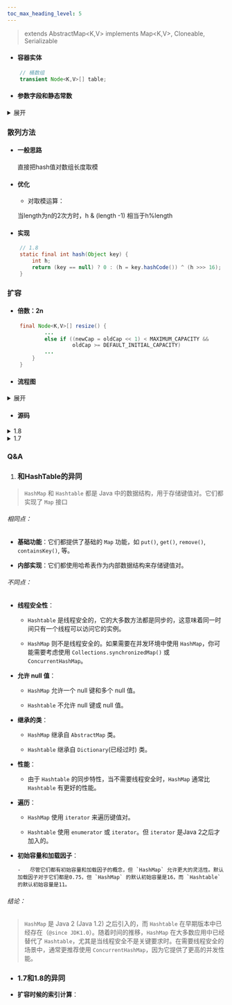 ```yaml
---
toc_max_heading_level: 5
---
```


> extends AbstractMap\<K,V> implements Map\<K,V>, Cloneable, Serializable

* #### 容器实体

```java
    // 桶数组
    transient Node<K,V>[] table;
  ```

* #### 参数字段和静态常数

<details>

  <summary>展开</summary>


  * ###### loadFactor

    * 负载因子，默认0.75

    * 负载因子越高时间效率越低，空间效率越高

    * 表示预期的每个桶的元素的平均数量

    * 因为hash会发生碰撞、分布不均匀，如果这个值接近1，那就说明有些桶的元素大于1，需要用到链表或者树，查询效率就不是O(1)了

  * ###### tableLength

    * 桶数组（表）的长度

  * ###### threshold

    * 当前允许最大的容量（节点的个数）：tableLength*loadFactor

  * ###### size

    * 键值对，节点个数

  * ######  modCount

    * 记录HashMap内部结构发生变化的次数

  * ###### DEFAULT_LOAD_FACTOR = 0.75f

    * 默认负载因子，当元素个数大于0.75*桶长度时扩容

  * ###### TREEIFY_THRESHOLD = 8

    * 链表树化的阈值，大于8树化

  * ###### DEFAULT_INITIAL_CAPACITY = 1 \<< 4; // aka 16

    * 初始化的桶长度

  * ######  MIN_TREEIFY_CAPACITY = 64;

    * 最小树化容量，树化时如果桶长度\<64要先扩容，不树化

</details>


### 散列方法


* #### 一般思路


  直接把hash值对数组长度取模


* #### 优化


  * 对取模运算：


  当length为n的2次方时，h & (length -1) 相当于h%length


* #### 实现


```java
    // 1.8
    static final int hash(Object key) {
        int h;
        return (key == null) ? 0 : (h = key.hashCode()) ^ (h >>> 16);
    }
```


### 扩容


* #### 倍数：2n
```java
    final Node<K,V>[] resize() {
            ...
            else if ((newCap = oldCap << 1) < MAXIMUM_CAPACITY &&
                     oldCap >= DEFAULT_INITIAL_CAPACITY)
            ...
        }
    }
```

* #### 流程图
<details>

  <summary>展开</summary>

```mermaid
graph TD
    A[开始resize]
    B[设置新桶数组容量和新的扩容阈值]
    C[将新容量设为当前容量的两倍]
    D[当前容量已达最大,结束resize]
    E[使用新的容量创建新的节点数组]
    F[遍历旧数组中的每个桶]
    G{每个桶中的元素}
    H[重新计算哈希值确定在新数组中的位置]
    I[将元素放入新数组对应位置]
    J[更新HashMap属性]
    K[结束resize]

    A --> B
    B -- 是 --> C
    B -- 否 --> D
    C --> E
    E --> F
    F --> G
    G --> H
    H --> I
    I --> J
    J --> K

```
</details>

* #### 源码

<details>
    <summary>1.8</summary>

```java
    /**
     * @from 1.8
     * Initializes or doubles table size.  If null, allocates in
     * accord with initial capacity target held in field threshold.
     * Otherwise, because we are using power-of-two expansion, the
     * elements from each bin must either stay at same index, or move
     * with a power of two offset in the new table.
     *
     * @return the table
     */
    final Node<K,V>[] resize() {
        // 先确定下来 newCap 和 newThr
        // newCap:扩容之后table数组大小
        // newThr:下次需要扩容table时数组大小 (new threshold)
        Node<K,V>[] oldTab = table;
        int oldCap = (oldTab == null) ? 0 : oldTab.length;
        int oldThr = threshold;
        int newCap, newThr = 0;
        if (oldCap > 0) {
            if (oldCap >= MAXIMUM_CAPACITY) {
                threshold = Integer.MAX_VALUE;
                return oldTab;
            }
            else if ((newCap = oldCap << 1) < MAXIMUM_CAPACITY &&
                     oldCap >= DEFAULT_INITIAL_CAPACITY)
                newThr = oldThr << 1; // double threshold
        }
        else if (oldThr > 0) // initial capacity was placed in threshold
            newCap = oldThr;
        else {               // zero initial threshold signifies using defaults
            newCap = DEFAULT_INITIAL_CAPACITY;
            newThr = (int)(DEFAULT_LOAD_FACTOR * DEFAULT_INITIAL_CAPACITY);
        }
        if (newThr == 0) {
            float ft = (float)newCap * loadFactor;
            newThr = (newCap < MAXIMUM_CAPACITY && ft < (float)MAXIMUM_CAPACITY ?
                      (int)ft : Integer.MAX_VALUE);
        }
        threshold = newThr;
        @SuppressWarnings({"rawtypes","unchecked"})
        // 产生新的桶数组
        Node<K,V>[] newTab = (Node<K,V>[])new Node[newCap];
        table = newTab;
        if (oldTab != null) {
            //遍历旧桶
            for (int j = 0; j < oldCap; ++j) {
                Node<K,V> e;
                //找到每个桶，遍历桶（链表或者树）
                if ((e = oldTab[j]) != null) {
                    oldTab[j] = null;
                    //桶里只有一个元素
                    if (e.next == null)
                        newTab[e.hash & (newCap - 1)] = e;
                    //树的情况
                    else if (e instanceof TreeNode)
                        ((TreeNode<K,V>)e).split(this, newTab, j, oldCap);
                    else { // preserve order
                        Node<K,V> loHead = null, loTail = null;
                        Node<K,V> hiHead = null, hiTail = null;
                        Node<K,V> next;
                        do {
                            next = e.next;
                            if ((e.hash & oldCap) == 0) {
                                if (loTail == null)
                                    loHead = e;
                                else
                                    loTail.next = e;
                                loTail = e;
                            }
                            else {
                                if (hiTail == null)
                                    hiHead = e;
                                else
                                    hiTail.next = e;
                                hiTail = e;
                            }
                        } while ((e = next) != null);
                        if (loTail != null) {
                            loTail.next = null;
                            newTab[j] = loHead;
                        }
                        if (hiTail != null) {
                            hiTail.next = null;
                            newTab[j + oldCap] = hiHead;
                        }
                    }
                }
            }
        }
        return newTab;
    }

```

</details>

<details>
    <summary>1.7</summary>

```java
    /**
     *@from 1.7
     * Transfers all entries from current table to newTable.
     * 头插法
     */
    void transfer(Entry[] newTable, boolean rehash) {
        int newCapacity = newTable.length;
        for (Entry<K,V> e : table) {
            while(null != e) {
                //取出下一个
                Entry<K,V> next = e.next;
                if (rehash) {
                    e.hash = null == e.key ? 0 : hash(e.key);
                }
                //计算当前的index
                int i = indexFor(e.hash, newCapacity);
                //把找到的桶放到当前的下一个
                e.next = newTable[i];

;/l,.k,m jb ,gvc dfvbhgnhjbfyujkijnuhtdgybfdswedfvfvew34e6ft
                newTable[i] = e;
                e = next;
            }
        }
    }
```

</details>

### Q&A






1. ### 和HashTable的异同



  > `HashMap` 和 `Hashtable` 都是 Java 中的数据结构，用于存储键值对。它们都实现了 `Map` 接口



###### 相同点：



*  **基础功能**：它们都提供了基础的 `Map` 功能，如 `put()`, `get()`, `remove()`, `containsKey()`, 等。



*  **内部实现**：它们都使用哈希表作为内部数据结构来存储键值对。




###### 不同点：



*  **线程安全性**：


   -   `Hashtable` 是线程安全的，它的大多数方法都是同步的，这意味着同一时间只有一个线程可以访问它的实例。


   -   `HashMap` 则不是线程安全的。如果需要在并发环境中使用 `HashMap`，你可能需要考虑使用 `Collections.synchronizedMap()` 或 `ConcurrentHashMap`。


*  **允许 null 值**：


   -   `HashMap` 允许一个 null 键和多个 null 值。


   -   `Hashtable` 不允许 null 键或 null 值。


*  **继承的类**：


   -   `HashMap` 继承自 `AbstractMap` 类。


   -   `Hashtable` 继承自 `Dictionary`(已经过时) 类。


*  **性能**：


   -   由于 `Hashtable` 的同步特性，当不需要线程安全时，`HashMap` 通常比 `Hashtable` 有更好的性能。


*  **遍历**：


   -   `HashMap` 使用 `iterator` 来遍历键值对。


   -   `Hashtable` 使用 `enumerator` 或 `iterator`。但 `iterator` 是Java 2之后才加入的。


* **初始容量和加载因子**：


      -   尽管它们都有初始容量和加载因子的概念，但 `HashMap` 允许更大的灵活性。默认加载因子对于它们都是0.75，但 `HashMap` 的默认初始容量是16，而 `Hashtable` 的默认初始容量是11。


###### 结论：


>  `HashMap` 是 Java 2 (Java 1.2) 之后引入的，而 `Hashtable` 在早期版本中已经存在（`@since JDK1.0`）。随着时间的推移，`HashMap` 在大多数应用中已经替代了 `Hashtable`，尤其是当线程安全不是关键要求时。在需要线程安全的场景中，通常更推荐使用 `ConcurrentHashMap`，因为它提供了更高的并发性能。


* ### 1.7和1.8的异同

*  **扩容时候的索引计算**：



